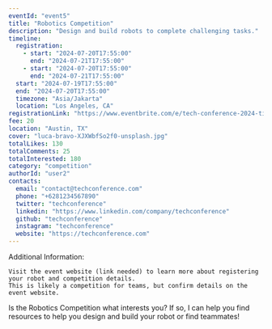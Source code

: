 ```yaml
---
eventId: "event5"
title: "Robotics Competition"
description: "Design and build robots to complete challenging tasks."
timeline:
  registration:
    - start: "2024-07-20T17:55:00"
      end: "2024-07-21T17:55:00"
    - start: "2024-07-20T17:55:00"
      end: "2024-07-21T17:55:00"
  start: "2024-07-19T17:55:00"
  end: "2024-07-20T17:55:00"
  timezone: "Asia/Jakarta"
  location: "Los Angeles, CA"
registrationLink: "https://www.eventbrite.com/e/tech-conference-2024-tickets-431088889097"
fee: 20
location: "Austin, TX"
cover: "luca-bravo-XJXWbfSo2f0-unsplash.jpg"
totalLikes: 130
totalComments: 25
totalInterested: 180
category: "competition"
authorId: "user2"
contacts:
  email: "contact@techconference.com"
  phone: "+6281234567890"
  twitter: "techconference"
  linkedin: "https://www.linkedin.com/company/techconference"
  github: "techconference"
  instagram: "techconference"
  website: "https://techconference.com"
---
```


Additional Information:

    Visit the event website (link needed) to learn more about registering your robot and competition details.
    This is likely a competition for teams, but confirm details on the event website.

Is the Robotics Competition what interests you? If so, I can help you find resources to help you design and build your robot or find teammates!
